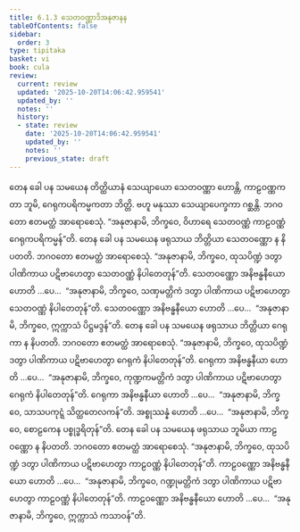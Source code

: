 ```yaml
---
title: 6.1.3 သေတဝဏ္ဏာဒိအနုဇာနန
tableOfContents: false
sidebar:
  order: 3
type: tipitaka
basket: vi
book: cula
review:
  current: review
  updated: '2025-10-20T14:06:42.959541'
  updated_by: ''
  notes: ''
  history:
  - state: review
    date: '2025-10-20T14:06:42.959541'
    updated_by: ''
    notes: ''
    previous_state: draft
---
```



<DynamicBreadcrumb />


<ReviewStatus review={frontmatter.review} showDetails={true} />

<HypothesisAnnotation frontmatter={frontmatter} />

<Division number="298" book="cula" e="ch" v="4" p="296">

<Paragraph number="1287" book="cula">
တေန ခေါ ပန သမယေန တိတ္ထိယာနံ သေယျာယော သေတဝဏ္ဏာ ဟောန္တိ, ကာဠဝဏ္ဏကတာ ဘူမိ, ဂေရုကပရိကမ္မကတာ ဘိတ္တိ. ဗဟူ မနုဿာ သေယျာပေက္ခကာ ဂစ္ဆန္တိ. ဘဂဝတော ဧတမတ္ထံ အာရောစေသုံ. “အနုဇာနာမိ, ဘိက္ခဝေ, ဝိဟာရေ သေတဝဏ္ဏံ ကာဠဝဏ္ဏံ ဂေရုကပရိကမ္မန်”တိ.
</Paragraph>

<Paragraph number="1288" book="cula">
တေန ခေါ ပန သမယေန ဖရုသာယ ဘိတ္တိယာ သေတဝဏ္ဏော န နိပတတိ. ဘဂဝတော ဧတမတ္ထံ အာရောစေသုံ. “အနုဇာနာမိ, ဘိက္ခဝေ, ထုသပိဏ္ဍံ ဒတွာ ပါဏိကာယ ပဋိဗာဟေတွာ သေတဝဏ္ဏံ နိပါတေတုန်”တိ. သေတဝဏ္ဏော အနိဗန္ဓနီယော ဟောတိ …ပေ…  “အနုဇာနာမိ, ဘိက္ခဝေ, သဏှမတ္တိကံ ဒတွာ ပါဏိကာယ ပဋိဗာဟေတွာ သေတဝဏ္ဏံ နိပါတေတုန်”တိ. သေတဝဏ္ဏော အနိဗန္ဓနီယော ဟောတိ …ပေ…  “အနုဇာနာမိ, ဘိက္ခဝေ, ဣက္ကာသံ ပိဋ္ဌမဒ္ဒန်”တိ.
</Paragraph>

<Paragraph number="1289" book="cula">
တေန ခေါ ပန သမယေန ဖရုသာယ ဘိတ္တိယာ ဂေရုကာ န နိပတတိ. ဘဂဝတော ဧတမတ္ထံ အာရောစေသုံ. “အနုဇာနာမိ, ဘိက္ခဝေ, ထုသပိဏ္ဍံ ဒတွာ ပါဏိကာယ ပဋိဗာဟေတွာ ဂေရုကံ နိပါတေတုန်”တိ. ဂေရုကာ အနိဗန္ဓနီယာ ဟောတိ …ပေ…  “အနုဇာနာမိ, ဘိက္ခဝေ, ကုဏ္ဍကမတ္တိကံ ဒတွာ ပါဏိကာယ ပဋိဗာဟေတွာ ဂေရုကံ နိပါတေတုန်”တိ. ဂေရုကာ အနိဗန္ဓနီယာ ဟောတိ …ပေ…  “အနုဇာနာမိ, ဘိက္ခဝေ, သာသပကုဋ္ဋံ သိတ္ထတေလကန်”တိ. အစ္စုဿန္နံ ဟောတိ …ပေ…  “အနုဇာနာမိ, ဘိက္ခဝေ, စောဠကေန ပစ္စုဒ္ဓရိတုန်”တိ.
</Paragraph>

<Paragraph number="1290" book="cula">
တေန ခေါ ပန သမယေန ဖရုသာယ ဘူမိယာ ကာဠဝဏ္ဏော န နိပတတိ. ဘဂဝတော ဧတမတ္ထံ အာရောစေသုံ. “အနုဇာနာမိ, ဘိက္ခဝေ, ထုသပိဏ္ဍံ ဒတွာ ပါဏိကာယ ပဋိဗာဟေတွာ ကာဠဝဏ္ဏံ နိပါတေတုန်”တိ. ကာဠဝဏ္ဏော အနိဗန္ဓနီယော ဟောတိ …ပေ…  “အနုဇာနာမိ, ဘိက္ခဝေ, ဂဏ္ဍုမတ္တိကံ ဒတွာ ပါဏိကာယ ပဋိဗာဟေတွာ ကာဠဝဏ္ဏံ နိပါတေတုန်”တိ. ကာဠဝဏ္ဏော အနိဗန္ဓနီယော ဟောတိ …ပေ…  “အနုဇာနာမိ, ဘိက္ခဝေ, ဣက္ကာသံ ကသာဝန်”တိ.
</Paragraph>
</Division>